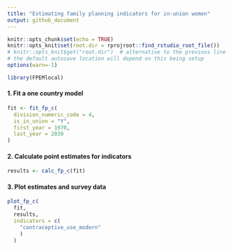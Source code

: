 ```yaml
---
title: "Estimating family planning indicators for in-union women"
output: github_document
---
```


```r
knitr::opts_chunk$set(echo = TRUE)
knitr::opts_knit$set(root.dir = rprojroot::find_rstudio_root_file())
# knitr::opts_knit$get("root.dir")  # alternative to the previous line
# the default autosave location will depend on this being setup
options(warn=-1)
```


```r
library(FPEMlocal)
```

#### 1. Fit a one country model
```r
fit <- fit_fp_c(
  division_numeric_code = 4,
  is_in_union = "Y",
  first_year = 1970,
  last_year = 2030
)
```

#### 2. Calculate point estimates for indicators
```r
results <- calc_fp_c(fit)
```

#### 3. Plot estimates and survey data
```r
plot_fp_c(
  fit,
  results,
  indicators = c(
    "contraceptive_use_modern"
    )
  )
```
